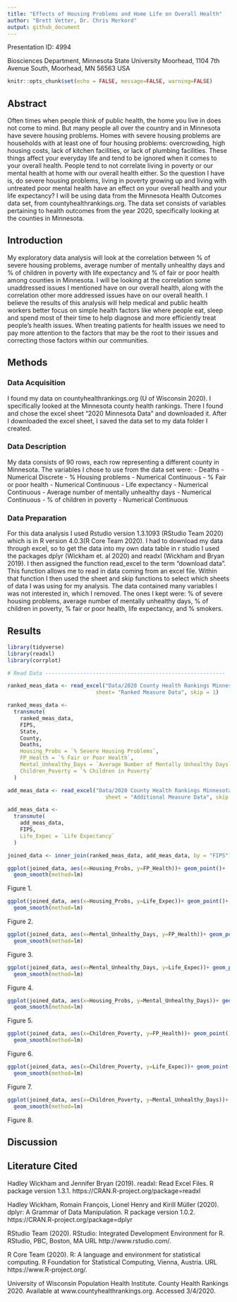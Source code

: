 ```yaml
---
title: "Effects of Housing Problems and Home Life on Overall Health"
author: "Brett Vetter, Dr. Chris Merkord"
output: github_document
---
```

Presentation ID: 4994

Biosciences Department, Minnesota State University Moorhead, 1104 7th Avenue South, Moorhead, MN 56563 USA

```r
knitr::opts_chunk$set(echo = FALSE, message=FALSE, warning=FALSE)
```

## Abstract 

  Often times when people think of public health, the home you live in does not come to mind. But many people all over the country and in Minnesota have severe housing problems. Homes with severe housing problems are households with at least one of four housing problems: overcrowding, high housing costs, lack of kitchen facilities, or lack of plumbing facilities. These things affect your everyday life and tend to be ignored when it comes to your overall health. People tend to not correlate living in poverty or our mental health at home with our overall health either. So the question I have is, do severe housing problems, living in poverty growing up and living with untreated poor mental health have an effect on your overall health and your life expectancy?  I will be using data from the Minnesota Health Outcomes data set, from countyhealthrankings.org. The data set consists of variables pertaining to health outcomes from the year 2020, specifically looking at the counties in Minnesota. 

## Introduction

 My exploratory data analysis will look at the correlation between % of severe housing problems, average number of mentally unhealthy days and % of children in poverty with life expectancy and % of fair or poor health among counties in Minnesota. I will be looking at the correlation some unaddressed issues I mentioned have on our overall health, along with the correlation other more addressed issues have on our overall health. I believe the results of this analysis will help medical  and public health workers better focus on simple health factors like where people eat, sleep and spend most of their time to help diagnose and more efficiently treat people’s health issues. When treating patients for health issues we need to pay more attention to the factors that may be the root to their issues and correcting those factors within our communities. 

## Methods

### Data Acquisition

I found my data on countyhealthrankings.org (U of Wisconsin 2020). I specifically looked at the Minnesota county health rankings. There I found and chose the excel sheet "2020 Minnesota Data" and downloaded it. After I downloaded the excel sheet, I saved the data set to my data folder I created.

### Data Description

My data consists of 90 rows, each row representing a different county in Minnesota. The variables I chose to use from the data set were:
- Deaths - Numerical Discrete 
- % Housing problems - Numerical Continuous 
- % Fair or poor health - Numerical Continuous
- Life expectancy - Numerical Continuous 
- Average number of mentally unhealthy days - Numerical Continuous
- % of children in poverty - Numerical Continuous

### Data Preparation

For this data analysis I used Rstudio version 1.3.1093 (RStudio Team 2020) which is in R version 4.0.3(R Core Team 2020). I had to download my data through excel, so to get the data into my own data table in r studio I used the packages dplyr (Wickham et. al 2020) and readxl (Wickham and Bryan 2019). I then assigned the function read_excel to the term "download data". This function allows me to read in data coming from an excel file. Within that function I then used the sheet and skip functions to select which sheets of data I was using for my analysis. The data contained many variables I was not interested in, which I removed. The ones I kept were: % of severe housing problems, average number of mentally unhealthy days, % of children in poverty, % fair or poor health, life expectancy, and % smokers. 

## Results

```r
library(tidyverse)
library(readxl)
library(corrplot)

# Read Data ---------------------------------------------------------

ranked_meas_data <- read_excel("Data/2020 County Health Rankings Minnesota Data - v1_0 (3).xlsx", 
                            sheet= "Ranked Measure Data", skip = 1)

ranked_meas_data <- 
  transmute(
    ranked_meas_data,
    FIPS,
    State,
    County,
    Deaths,
    Housing_Probs = `% Severe Housing Problems`,
    FP_Health = `% Fair or Poor Health`,
    Mental_Unhealthy_Days = `Average Number of Mentally Unhealthy Days`,
    Children_Poverty = `% Children in Poverty`
  )

add_meas_data <- read_excel("Data/2020 County Health Rankings Minnesota Data - v1_0 (3).xlsx",
                               sheet = "Additional Measure Data", skip = 1)

add_meas_data <-
  transmute(
    add_meas_data,
    FIPS,
    Life_Expec = `Life Expectancy`
  )

joined_data <- inner_join(ranked_meas_data, add_meas_data, by = "FIPS")

```

```r
ggplot(joined_data, aes(x=Housing_Probs, y=FP_Health))+ geom_point()+
  geom_smooth(method=lm)
```
Figure 1. 

```r
ggplot(joined_data, aes(x=Housing_Probs, y=Life_Expec))+ geom_point()+
  geom_smooth(method=lm)
```
Figure 2.

```r
ggplot(joined_data, aes(x=Mental_Unhealthy_Days, y=FP_Health))+ geom_point()+
  geom_smooth(method=lm)
```
Figure 3.

```r
ggplot(joined_data, aes(x=Mental_Unhealthy_Days, y=Life_Expec))+ geom_point()+
  geom_smooth(method=lm)
```
Figure 4. 

```r
ggplot(joined_data, aes(x=Housing_Probs, y=Mental_Unhealthy_Days))+ geom_point()+
  geom_smooth(method=lm)
```
Figure 5. 

```r
ggplot(joined_data, aes(x=Children_Poverty, y=FP_Health))+ geom_point()+
  geom_smooth(method=lm)
```
Figure 6. 

```r
ggplot(joined_data, aes(x=Children_Poverty, y=Life_Expec))+ geom_point()+
  geom_smooth(method=lm)
```
Figure 7. 

```r
ggplot(joined_data, aes(x=Children_Poverty, y=Mental_Unhealthy_Days))+ geom_point()+
  geom_smooth(method=lm)
```
Figure 8. 

## Discussion



## Literature Cited

Hadley Wickham and Jennifer Bryan (2019). readxl: Read
  Excel Files. R package version 1.3.1.
  https://CRAN.R-project.org/package=readxl

Hadley Wickham, Romain François, Lionel Henry and Kirill
  Müller (2020). dplyr: A Grammar of Data Manipulation. R
  package version 1.0.2.
  https://CRAN.R-project.org/package=dplyr
  
RStudio Team (2020). RStudio: Integrated Development
  Environment for R. RStudio, PBC, Boston, MA URL
  http://www.rstudio.com/.
  
R Core Team (2020). R: A language and environment for
  statistical computing. R Foundation for Statistical
  Computing, Vienna, Austria. URL
  https://www.R-project.org/.

University of Wisconsin Population Health Institute. County Health Rankings 2020.     Available at www.countyhealthrankings.org. Accessed 3/4/2020.
